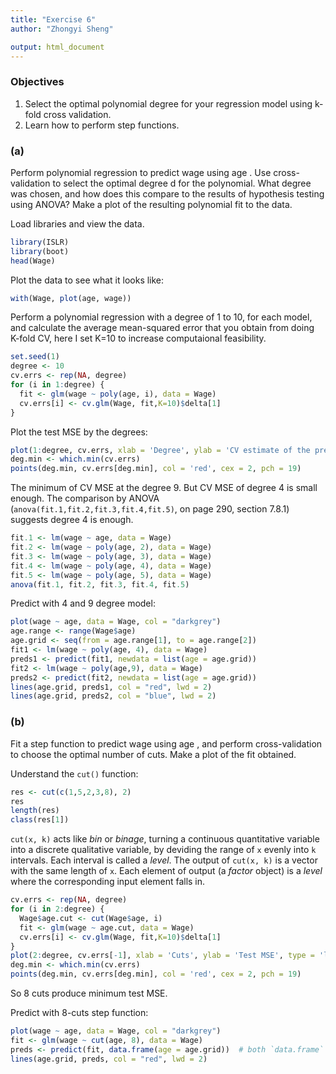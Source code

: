 ```yaml
---
title: "Exercise 6"
author: "Zhongyi Sheng"

output: html_document
---
```



### Objectives
1) Select the optimal polynomial degree for your regression model using k-fold cross validation.
2) Learn how to perform step functions.


### (a)

Perform polynomial regression to predict wage using age . Use cross-validation to select the optimal degree d for the polynomial. What degree was chosen, and how does this compare to
the results of hypothesis testing using ANOVA? Make a plot of the resulting polynomial fit to the data.

Load libraries and view the data. 

```r
library(ISLR)
library(boot)
head(Wage)
```

Plot the data to see what it looks like:

```r
with(Wage, plot(age, wage))
```

Perform a polynomial regression with a degree of 1 to 10, for each model, and calculate the average mean-squared error that you obtain from doing K-fold CV, here I set K=10 to increase computaional feasibility.

```r

set.seed(1)
degree <- 10
cv.errs <- rep(NA, degree)
for (i in 1:degree) {
  fit <- glm(wage ~ poly(age, i), data = Wage)
  cv.errs[i] <- cv.glm(Wage, fit,K=10)$delta[1]
}
```
Plot the test MSE by the degrees:

```r
plot(1:degree, cv.errs, xlab = 'Degree', ylab = 'CV estimate of the prediction error', type = 'l')
deg.min <- which.min(cv.errs)
points(deg.min, cv.errs[deg.min], col = 'red', cex = 2, pch = 19)
```

The minimum of CV MSE at the degree 9. But CV MSE of degree 4 is small enough.
The comparison by ANOVA (`anova(fit.1,fit.2,fit.3,fit.4,fit.5)`, on page 290, section 7.8.1) suggests degree 4 is enough.

```r
fit.1 <- lm(wage ~ age, data = Wage)
fit.2 <- lm(wage ~ poly(age, 2), data = Wage)
fit.3 <- lm(wage ~ poly(age, 3), data = Wage)
fit.4 <- lm(wage ~ poly(age, 4), data = Wage)
fit.5 <- lm(wage ~ poly(age, 5), data = Wage)
anova(fit.1, fit.2, fit.3, fit.4, fit.5)

```

Predict with 4 and 9 degree model:

```r
plot(wage ~ age, data = Wage, col = "darkgrey")
age.range <- range(Wage$age)
age.grid <- seq(from = age.range[1], to = age.range[2])
fit1 <- lm(wage ~ poly(age, 4), data = Wage)
preds1 <- predict(fit1, newdata = list(age = age.grid))
fit2 <- lm(wage ~ poly(age,9), data = Wage)
preds2 <- predict(fit2, newdata = list(age = age.grid))
lines(age.grid, preds1, col = "red", lwd = 2)
lines(age.grid, preds2, col = "blue", lwd = 2)
```

### (b)

Fit a step function to predict wage using age , and perform cross-validation to choose the optimal number of cuts. Make a plot of the fit obtained.

Understand the `cut()` function:
```r
res <- cut(c(1,5,2,3,8), 2)
res
length(res)
class(res[1])
```

`cut(x, k)` acts like *bin* or *binage*, turning a continuous quantitative variable into a discrete qualitative variable, by deviding the range of `x` evenly into `k` intervals.
Each interval is called a *level*.
The output of `cut(x, k)` is a vector with the same length of `x`.
Each element of output (a *factor* object) is a *level* where the corresponding input element falls in.

```r
cv.errs <- rep(NA, degree)
for (i in 2:degree) {
  Wage$age.cut <- cut(Wage$age, i)
  fit <- glm(wage ~ age.cut, data = Wage)
  cv.errs[i] <- cv.glm(Wage, fit,K=10)$delta[1]
}
plot(2:degree, cv.errs[-1], xlab = 'Cuts', ylab = 'Test MSE', type = 'l')
deg.min <- which.min(cv.errs)
points(deg.min, cv.errs[deg.min], col = 'red', cex = 2, pch = 19)
```

So 8 cuts produce minimum test MSE.

Predict with 8-cuts step function:
```r
plot(wage ~ age, data = Wage, col = "darkgrey")
fit <- glm(wage ~ cut(age, 8), data = Wage)
preds <- predict(fit, data.frame(age = age.grid))  # both `data.frame` and `list` work
lines(age.grid, preds, col = "red", lwd = 2)
```


